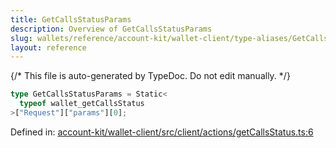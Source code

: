 ```yaml
---
title: GetCallsStatusParams
description: Overview of GetCallsStatusParams
slug: wallets/reference/account-kit/wallet-client/type-aliases/GetCallsStatusParams
layout: reference
---
```


{/* This file is auto-generated by TypeDoc. Do not edit manually. */}

```ts
type GetCallsStatusParams = Static<
  typeof wallet_getCallsStatus
>["Request"]["params"][0];
```

Defined in: [account-kit/wallet-client/src/client/actions/getCallsStatus.ts:6](https://github.com/alchemyplatform/aa-sdk/blob/ad165355d980f9a16dd388088895bfc851df8656/account-kit/wallet-client/src/client/actions/getCallsStatus.ts#L6)
